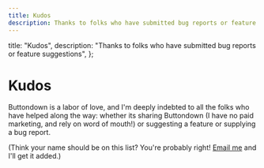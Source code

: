 ```yaml
---
title: Kudos
description: Thanks to folks who have submitted bug reports or feature suggestions
---
```



  title: "Kudos",
  description:
    "Thanks to folks who have submitted bug reports or feature suggestions",
};

# Kudos

Buttondown is a labor of love, and I'm deeply indebted to all the folks who have helped along the way: whether its sharing Buttondown (I have no paid marketing, and rely on word of mouth!) or suggesting a feature or supplying a bug report.

(Think your name should be on this list? You're probably right! [Email me](mailto:justin@buttondown.email) and I'll get it added.)

<Table
  columns={[
    {
      title: "Name",
      key: "name",
    },
    {
      title: "Reason",
      key: "reason",
    },
  ]}
  content={[
    {
      name: "Shep Walker",
      reason:
        "For many, many reasons, but mostly for being a good sounding board.",
    },
    {
      name: "Ethan Roday",
      reason:
        "Suggesting (and bearing with me for the implementation of) allowing auto-tag application based on query parameters.",
    },
    {
      name: "Lee Robinson",
      reason: "Providing a few bug reports within analytics.",
    },
    {
      name: "Michael Lee",
      reason:
        "Providing a number of bug reports and useful pieces of feedback.",
    },
    {
      name: "Craig Mod",
      reason: "Saying an _awful_ lot of nice things about Buttondown.",
    },
    {
      name: "Tim Condon",
      reason:
        "Alerting me to an issue where a deleted newsletter was showing up in SERPs",
    },
    {
      name: "Jamie Thingelstad",
      reason: "Lots of bug reports and useful feature ideas over the years",
    },
    {
      name: "Sumana Harihareswara",   
      reason: "A number of thorough bug reports and sensible feature requests. (Also, the world's greatest cowriting companion imaginable.)"
    }
  ]}
/>
